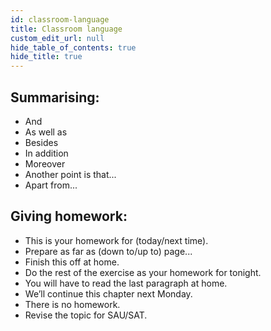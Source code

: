 ```yaml
---
id: classroom-language
title: Classroom language
custom_edit_url: null
hide_table_of_contents: true
hide_title: true
---
```



## Summarising: <AudioButton url="/media/Summarizing.ddf12552.mp3" />

- And
- As well as
- Besides
- In addition
- Moreover
- Another point is that...
- Apart from...

## Giving homework: <AudioButton url="/media/Giving homework.b176a889.mp3" />

- This is your homework for (today/next time).
- Prepare as far as (down to/up to) page...
- Finish this off at home.
- Do the rest of the exercise as your homework for tonight.
- You will have to read the last paragraph at home.
- We’ll continue this chapter next Monday.
- There is no homework.
- Revise the topic for SAU/SAT.